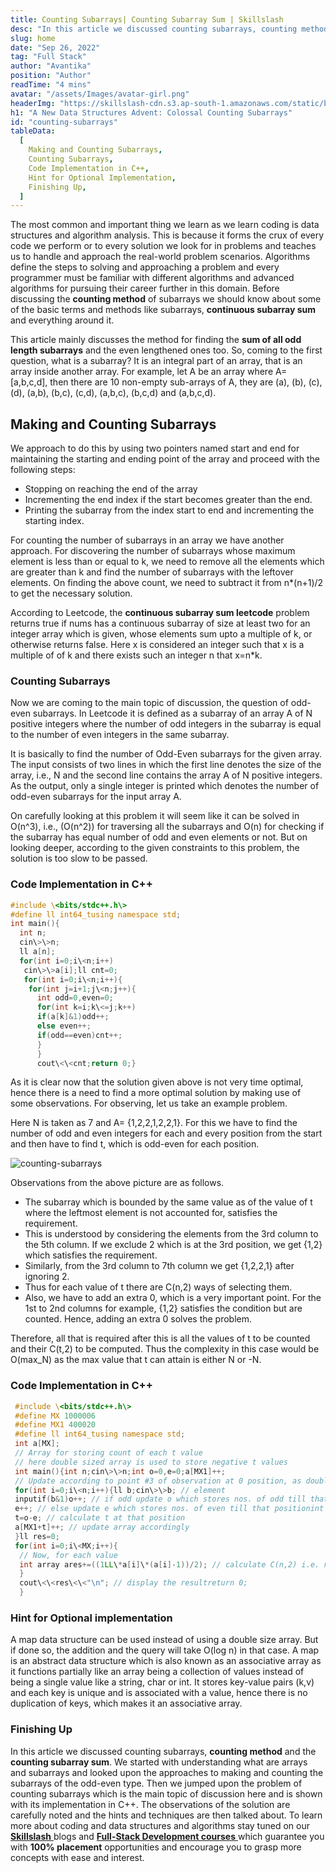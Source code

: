 ```yaml
---
title: Counting Subarrays| Counting Subarray Sum | Skillslash
desc: "In this article we discussed counting subarrays, counting method and the counting subarray sum"
slug: home
date: "Sep 26, 2022"
tag: "Full Stack"
author: "Avantika"
position: "Author"
readTime: "4 mins"
avatar: "/assets/Images/avatar-girl.png"
headerImg: "https://skillslash-cdn.s3.ap-south-1.amazonaws.com/static/blog/A-New-Data-Structures-Advent-28-se[-2022.webp"
h1: "A New Data Structures Advent: Colossal Counting Subarrays"
id: "counting-subarrays"
tableData:
  [
    Making and Counting Subarrays,
    Counting Subarrays,
    Code Implementation in C++,
    Hint for Optional Implementation,
    Finishing Up,
  ]
---
```


The most common and important thing we learn as we learn coding is data structures and algorithm analysis. This is because it forms the crux of every code we perform or to every solution we look for in problems and teaches us to handle and approach the real-world problem scenarios. Algorithms define the steps to solving and approaching a problem and every programmer must be familiar with different algorithms and advanced algorithms for pursuing their career further in this domain. Before discussing the **counting method** of subarrays we should know about some of the basic terms and methods like subarrays, **continuous subarray sum** and everything around it.

This article mainly discusses the method for finding the **sum of all odd length subarrays** and the even lengthened ones too. So, coming to the first question, what is a subarray? It is an integral part of an array, that is an array inside another array. For example, let A be an array where A= [a,b,c,d], then there are 10 non-empty sub-arrays of A, they are (a), (b), (c), (d), (a,b), (b,c), (c,d), (a,b,c), (b,c,d) and (a,b,c,d).

## Making and Counting Subarrays

We approach to do this by using two pointers named start and end for maintaining the starting and ending point of the array and proceed with the following steps:

- Stopping on reaching the end of the array
- Incrementing the end index if the start becomes greater than the end.
- Printing the subarray from the index start to end and incrementing the starting index.

For counting the number of subarrays in an array we have another approach. For discovering the number of subarrays whose maximum element is less than or equal to k, we need to remove all the elements which are greater than k and find the number of subarrays with the leftover elements. On finding the above count, we need to subtract it from n\*(n+1)/2 to get the necessary solution.

According to Leetcode, the **continuous subarray sum leetcode** problem returns true if nums has a continuous subarray of size at least two for an integer array which is given, whose elements sum upto a multiple of k, or otherwise returns false. Here x is considered an integer such that x is a multiple of of k and there exists such an integer n that x=n\*k.

### Counting Subarrays

Now we are coming to the main topic of discussion, the question of odd-even subarrays. In Leetcode it is defined as a subarray of an array A of N positive integers where the number of odd integers in the subarray is equal to the number of even integers in the same subarray.

It is basically to find the number of Odd-Even subarrays for the given array. The input consists of two lines in which the first line denotes the size of the array, i.e., N and the second line contains the array A of N positive integers. As the output, only a single integer is printed which denotes the number of odd-even subarrays for the input array A.

On carefully looking at this problem it will seem like it can be solved in O(n^3), i.e., (O(n^2)) for traversing all the subarrays and O(n) for checking if the subarray has equal number of odd and even elements or not. But on looking deeper, according to the given constraints to this problem, the solution is too slow to be passed.

### Code Implementation in C++

```c
#include \<bits/stdc++.h\>
#define ll int64_tusing namespace std;
int main(){
  int n;
  cin\>\>n;
  ll a[n];
  for(int i=0;i\<n;i++)
   cin\>\>a[i];ll cnt=0;
   for(int i=0;i\<n;i++){
    for(int j=i+1;j\<n;j++){
      int odd=0,even=0;
      for(int k=i;k\<=j;k++)
      if(a[k]&1)odd++;
      else even++;
      if(odd==even)cnt++;
      }
      }
      cout\<\<cnt;return 0;}
```

As it is clear now that the solution given above is not very time optimal, hence there is a need to find a more optimal solution by making use of some observations. For observing, let us take an example problem.

Here N is taken as 7 and A= {1,2,2,1,2,2,1}. For this we have to find the number of odd and even integers for each and every position from the start and then have to find t, which is odd-even for each position.

![counting-subarrays](https://skillslash-cdn.s3.ap-south-1.amazonaws.com/static/blog/counting-subarrays-img-28-sep-2022.webp)

Observations from the above picture are as follows.

- The subarray which is bounded by the same value as of the value of t where the leftmost element is not accounted for, satisfies the requirement.
- This is understood by considering the elements from the 3rd column to the 5th column. If we exclude 2 which is at the 3rd position, we get {1,2} which satisfies the requirement.
- Similarly, from the 3rd column to 7th column we get {1,2,2,1} after ignoring 2.
- Thus for each value of t there are C(n,2) ways of selecting them.
- Also, we have to add an extra 0, which is a very important point. For the 1st to 2nd columns for example, {1,2} satisfies the condition but are counted. Hence, adding an extra 0 solves the problem.

Therefore, all that is required after this is all the values of t to be counted and their C(t,2) to be computed. Thus the complexity in this case would be O(max_N) as the max value that t can attain is either N or -N.

### Code Implementation in C++

```c
 #include \<bits/stdc++.h\>
 #define MX 1000006
 #define MX1 400020
 #define ll int64_tusing namespace std;
 int a[MX];
 // Array for storing count of each t value
 // here double sized array is used to store negative t values
 int main(){int n;cin\>\>n;int o=0,e=0;a[MX1]++;
 // Update according to point #3 of observation at 0 position, as double sized array is used
 for(int i=0;i\<n;i++){ll b;cin\>\>b; // element
 inputif(b&1)o++; // if odd update o which stores nos. of odd till that positionelse
 e++; // else update e which stores nos. of even till that positionint
 t=o-e; // calculate t at that position
 a[MX1+t]++; // update array accordingly
 }ll res=0;
 for(int i=0;i\<MX;i++){
  // Now, for each value
  int array ares+=((1LL\*a[i]\*(a[i]-1))/2); // calculate C(n,2) i.e. no. of ways of choosing 2 things out of n
  }
  cout\<\<res\<\<"\n"; // display the resultreturn 0;
  }
```

### Hint for Optional implementation

A map data structure can be used instead of using a double size array. But if done so, the addition and the query will take O(log n) in that case. A map is an abstract data structure which is also known as an associative array as it functions partially like an array being a collection of values instead of being a single value like a string, char or int. It stores key-value pairs (k,v) and each key is unique and is associated with a value, hence there is no duplication of keys, which makes it an associative array.

### Finishing Up

In this article we discussed counting subarrays, **counting method** and the **counting subarray sum**. We started with understanding what are arrays and subarrays and looked upon the approaches to making and counting the subarrays of the odd-even type. Then we jumped upon the problem of counting subarrays which is the main topic of discussion here and is shown with its implementation in C++. The observations of the solution are carefully noted and the hints and techniques are then talked about. To learn more about coding and data structures and algorithms stay tuned on our[ **Skillslash** ](https://skillslash.com/)blogs and [ **Full-Stack Development courses** ](https://skillslash.com/full-stack-developer-course-in-bangalore) which guarantee you with **100% placement** opportunities and encourage you to grasp more concepts with ease and interest.
